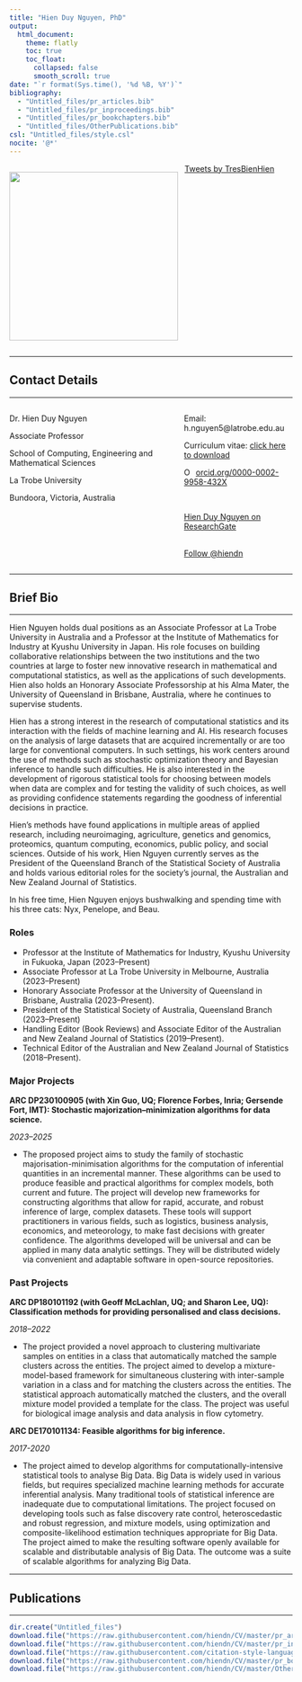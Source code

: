 ```yaml
---
title: "Hien Duy Nguyen, PhD"
output:
  html_document: 
    theme: flatly
    toc: true
    toc_float:
      collapsed: false
      smooth_scroll: true
date: "`r format(Sys.time(), '%d %B, %Y')`"
bibliography: 
  - "Untitled_files/pr_articles.bib"
  - "Untitled_files/pr_inproceedings.bib"
  - "Untitled_files/pr_bookchapters.bib"
  - "Untitled_files/OtherPublications.bib"
csl: "Untitled_files/style.csl"
nocite: '@*'
---
```


:::: {style="display: flex;"}

::: {}
<img src="Untitled_files/Portrait.JPG" style="display: flex; object-fit: cover; height: 300px; width: inherit; overflow: hidden;"/>
:::

::: {}
$~~~$
:::

::: {}
<a class="twitter-timeline" data-height="300" data-width="500" href="https://twitter.com/TresBienHien?ref_src=twsrc%5Etfw">Tweets by TresBienHien</a> <script async src="https://platform.twitter.com/widgets.js" charset="utf-8"></script>
:::

::::

---

## Contact Details 

---

:::: {style="display: flex;"}

::: {}
Dr. Hien Duy Nguyen

Associate Professor

School of Computing, Engineering and Mathematical Sciences

La Trobe University

Bundoora, Victoria, Australia
:::

::: {}
$~~~$
:::

::: {}

Email: h.nguyen5@latrobe.edu.au

Curriculum vitae: [click here to download](https://github.com/hiendn/CV/blob/master/Master_CV.pdf)

<div itemscope itemtype="https://schema.org/Person"><a itemprop="sameAs" content="https://orcid.org/0000-0002-9958-432X" href="https://orcid.org/0000-0002-9958-432X" target="orcid.widget" rel="noopener noreferrer" style="vertical-align:top;"><img src="https://orcid.org/sites/default/files/images/orcid_16x16.png" style="width:1em;margin-right:.5em;" alt="ORCID iD icon">orcid.org/0000-0002-9958-432X</a></div>
&nbsp;

<a href="https://www.researchgate.net/profile/Hien_Nguyen25">Hien Duy Nguyen on ResearchGate</a>
<br>
&nbsp;
<!-- Place this tag in your head or just before your close body tag. -->
<script async defer src="https://buttons.github.io/buttons.js"></script>
<!-- Place this tag where you want the button to render. -->
<a class="github-button" href="https://github.com/hiendn" data-size="large" data-show-count="true" aria-label="Follow @hiendn on GitHub">Follow \@hiendn</a>
:::

::::

--- 

## Brief Bio

---



Hien Nguyen holds dual positions as an Associate Professor at La Trobe University in Australia and a Professor at the Institute of Mathematics for Industry at Kyushu University in Japan. His role focuses on building collaborative relationships between the two institutions and the two countries at large to foster new innovative research in mathematical and computational statistics, as well as the applications of such developments. Hien also holds an Honorary Associate Professorship at his Alma Mater, the University of Queensland in Brisbane, Australia, where he continues to supervise students.

Hien has a strong interest in the research of computational statistics and its interaction with the fields of machine learning and AI. His research focuses on the analysis of large datasets that are acquired incrementally or are too large for conventional computers. In such settings, his work centers around the use of methods such as stochastic optimization theory and Bayesian inference to handle such difficulties. He is also interested in the development of rigorous statistical tools for choosing between models when data are complex and for testing the validity of such choices, as well as providing confidence statements regarding the goodness of inferential decisions in practice.

Hien's methods have found applications in multiple areas of applied research, including neuroimaging, agriculture, genetics and genomics, proteomics, quantum computing, economics, public policy, and social sciences. Outside of his work, Hien Nguyen currently serves as the President of the Queensland Branch of the Statistical Society of Australia and holds various editorial roles for the society's journal, the Australian and New Zealand Journal of Statistics.

In his free time, Hien Nguyen enjoys bushwalking and spending time with his three cats: Nyx, Penelope, and Beau.

### Roles

* Professor at the Institute of Mathematics for Industry, Kyushu University in Fukuoka, Japan (2023--Present)
* Associate Professor at La Trobe University in Melbourne, Australia (2023--Present)
* Honorary Associate Professor at the University of Queensland in Brisbane, Australia (2023--Present).
* President of the Statistical Society of Australia, Queensland Branch (2023--Present)
* Handling Editor (Book Reviews) and Associate Editor of the Australian and New Zealand Journal of Statistics (2019--Present).
* Technical Editor of the Australian and New Zealand Journal of Statistics (2018--Present).

### Major Projects

**ARC DP230100905 (with Xin Guo, UQ; Florence Forbes, Inria; Gersende Fort, IMT): Stochastic majorization--minimization algorithms for data science.**

*2023--2025*

* The proposed project aims to study the family of stochastic majorisation-minimisation algorithms for the computation of inferential quantities in an incremental manner. These algorithms can be used to produce feasible and practical algorithms for complex models, both current and future. The project will develop new frameworks for constructing algorithms that allow for rapid, accurate, and robust inference of large, complex datasets. These tools will support practitioners in various fields, such as logistics, business analysis, economics, and meteorology, to make fast decisions with greater confidence. The algorithms developed will be universal and can be applied in many data analytic settings. They will be distributed widely via convenient and adaptable software in open-source repositories.

### Past Projects

**ARC DP180101192 (with Geoff McLachlan, UQ; and Sharon Lee, UQ): Classification methods for providing personalised and class decisions.**

*2018–2022*

* The project provided a novel approach to clustering multivariate samples on entities in a class that automatically matched the sample clusters across the entities. The project aimed to develop a mixture-model-based framework for simultaneous clustering with inter-sample variation in a class and for matching the clusters across the entities. The statistical approach automatically matched the clusters, and the overall mixture model provided a template for the class. The project was useful for biological image analysis and data analysis in flow cytometry.

**ARC DE170101134: Feasible algorithms for big inference.**

*2017-2020*

* The project aimed to develop algorithms for computationally-intensive statistical tools to analyse Big Data. Big Data is widely used in various fields, but requires specialized machine learning methods for accurate inferential analysis. Many traditional tools of statistical inference are inadequate due to computational limitations. The project focused on developing tools such as false discovery rate control, heteroscedastic and robust regression, and mixture models, using optimization and composite-likelihood estimation techniques appropriate for Big Data. The project aimed to make the resulting software openly available for scalable and distributable analysis of Big Data. The outcome was a suite of scalable algorithms for analyzing Big Data.

---

## Publications

---


```r
dir.create("Untitled_files")
download.file("https://raw.githubusercontent.com/hiendn/CV/master/pr_articles.bib", "Untitled_files/pr_articles.bib")
download.file("https://raw.githubusercontent.com/hiendn/CV/master/pr_inproceedings.bib", "Untitled_files/pr_inproceedings.bib")
download.file("https://raw.githubusercontent.com/citation-style-language/styles/master/apa-cv.csl","Untitled_files/style.csl")
download.file("https://raw.githubusercontent.com/hiendn/CV/master/pr_bookchapters.bib","Untitled_files/pr_bookchapters.bib")
download.file("https://raw.githubusercontent.com/hiendn/CV/master/OtherPublications.bib","Untitled_files/OtherPublications.bib")
```
